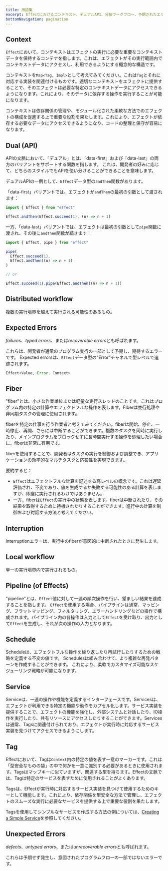 ```yaml
---
title: 用語集
excerpt: Effectにおけるコンテキスト、デュアルAPI、分散ワークフロー、予期されたエラー、ファイバー、中断、ローカルワークフロー、エフェクトパイプライン、スケジュール、サービス、タグ、予期しないエラーなどの重要な概念を探求します。これらが依存関係の管理、並行性の制御、エフェクトフルな計算内でのエラー処理においてどのような重要性を持つかを理解します。
bottomNavigation: pagination
---
```


## Context

`Effect`において、コンテキストはエフェクトの実行に必要な重要なコンテキストデータを保持するコンテナを指します。これは、エフェクトがその実行範囲内でコンテキストデータにアクセスし、利用できるようにする概念的な構造です。

コンテキストを`Map<Tag, Impl>`として考えてみてください。これは`Tag`とそれに対応する実装を関連付けるものです。適切なコンテキストをエフェクトに提供することで、そのエフェクトは必要な特定のコンテキストデータにアクセスできるようになります。これにより、そのデータに依存する操作を実行することが可能になります。

コンテキストは依存関係の管理や、モジュール化された柔軟な方法でのエフェクトの構成を促進する上で重要な役割を果たします。これにより、エフェクトが依存する必要なデータにアクセスできるようになり、コードの整理と保守が容易になります。

## Dual (API)

APIの文脈において、「デュアル」とは、「data-first」および「data-last」の両方のバリアントをサポートする関数を指します。
これは、開発者の好みに応じて、どちらのスタイルでもAPIを使い分けることができることを意味します。

デュアルAPIの一例として、`Effect`データ型の`andThen`関数があります。

「data-first」バリアントでは、エフェクトが`andThen`の最初の引数として渡されます：

```ts twoslash
import { Effect } from "effect"

Effect.andThen(Effect.succeed(1), (n) => n + 1)
```

一方、「data-last」バリアントでは、エフェクトは最初の引数として`pipe`関数に渡され、その後に`andThen`関数が続きます：

```ts twoslash
import { Effect, pipe } from "effect"

pipe(
  Effect.succeed(1),
  Effect.andThen((n) => n + 1)
)

// or

Effect.succeed(1).pipe(Effect.andThen((n) => n + 1))
```

## Distributed workflow

複数の実行境界を越えて実行される可能性のあるもの。

## Expected Errors

_failures_、_typed errors_、または*recoverable errors*とも呼ばれます。

これらは、開発者が通常のプログラム実行の一部として予期し、期待するエラーです。
Expected errorsは、`Effect`データ型の"Error"チャネルで型レベルで追跡されます。

```ts
Effect<Value, Error, Context>
```

## Fiber

"fiber"とは、小さな作業単位または軽量な実行スレッドのことです。これはプログラム内の特定の計算やエフェクトフルな操作を表します。Fiberは並行処理や非同期タスクの管理に使用されます。

fiberを特定の仕事を行う作業者と考えてみてください。fiberは開始、停止、一時停止、再開、さらには中断することができます。複数のタスクを同時に実行したり、メインプログラムをブロックせずに長時間実行する操作を処理したい場合に、fiberは非常に有用です。

fiberを使用することで、開発者はタスクの実行を制御および調整でき、アプリケーションの効率的なマルチタスクと応答性を実現できます。

要約すると：

- `Effect`はエフェクトフルな計算を記述する高レベルの概念です。これは遅延評価され、不変であり、値を生成するか失敗する可能性のある計算を表しますが、即座に実行されるわけではありません。
- 一方、fiberは`Effect`の実行中の状態を表します。fiberは中断されたり、その結果を取得するために待機されたりすることができます。進行中の計算を制御および対話する方法と考えてください。

## Interruption

Interruptionエラーは、実行中のfiberが意図的に中断されたときに発生します。

## Local workflow

単一の実行境界内で実行されるもの。

## Pipeline (of Effects)

"pipeline"とは、`Effect`値に対して一連の順次操作を行い、望ましい結果を達成することを指します。
`Effect`を使用する場合、パイプラインは通常、マッピング、フラットマッピング、フィルタリング、エラーハンドリングなどの操作で構成されます。パイプライン内の各操作は入力として`Effect`を受け取り、出力として`Effect`を生成し、それが次の操作の入力となります。

## Schedule

Scheduleは、エフェクトフルな操作を繰り返したり再試行したりするための戦略を定義する不変の値です。
Schedulesは組み合わせて、より複雑な再発パターンを作成することができます。
これにより、柔軟でカスタマイズ可能なスケジューリング戦略が可能になります。

## Service

Serviceは、一連の操作や機能を定義するインターフェースです。Servicesは、エフェクトが利用できる特定の機能や動作をカプセル化します。サービス実装を提供することで、エフェクトの機能を強化し、外部システムと対話したり、IO操作を実行したり、共有リソースにアクセスしたりすることができます。Servicesは通常、Tagsに関連付けられており、エフェクトが実行時に対応するサービス実装を見つけてアクセスできるようにします。

## Tag

Effectにおいて、Tagは`Context`内の特定の値を表す一意のマーカーです。これは「型安全なものの袋」の中で何かを一意に識別する必要があるときに使用されます。Tagsはマップキーに似ていますが、関連する型を持ちます。Effectの文脈では、Tagは特定のサービスを表すために使用されることがよくあります。

Tagsは、Effectが実行時に対応するサービス実装を見つけて使用するためのキーとして機能します。これにより、依存関係を型安全な方法で管理し、エフェクトのスムーズな実行に必要なサービスを提供する上で重要な役割を果たします。

Tagsを使用してシンプルなサービスを作成する方法の例については、[Creating a Simple Service](../guides/context-management/services#creating-a-simple-service)を参照してください。

## Unexpected Errors

_defects_、_untyped errors_、または*unrecoverable errors*とも呼ばれます。

これらは予期せず発生し、意図されたプログラムフローの一部ではないエラーです。
